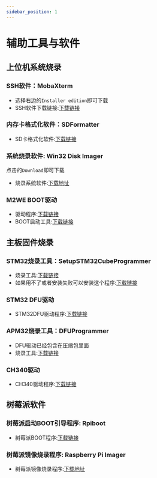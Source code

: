 ```yaml
---
sidebar_position: 1
---
```


# 辅助工具与软件

## **上位机系统烧录**

### SSH软件：MobaXterm
* 选择右边的`Installer edition`即可下载
* SSH软件下载链接:[下载链接](https://mobaxterm.mobatek.net/download-home-edition.html)

### 内存卡格式化软件：SDFormatter
* SD卡格式化软件:[下载链接](https://www.waveshare.net/w/upload/d/d7/Panasonic_SDFormatter.zip)

### 系统烧录软件: Win32 Disk Imager
点击的`Download`即可下载
* 烧录系统软件:[下载地址](https://sourceforge.net/projects/win32diskimager/)

### M2WE BOOT驱动
* 驱动程序:[下载链接](https://cdn.mellow.klipper.cn/Utils/zadig-2.7.exe)
* BOOT启动工具:[下载链接](https://cdn.mellow.klipper.cn/Utils/zadig-2.7.exe)

## **主板固件烧录**

### STM32烧录工具：SetupSTM32CubeProgrammer
* 烧录工具:[下载链接](https://cdn.mellow.klipper.cn/EXE/SetupSTM32CubeProgrammer_win64.zip)
* 如果用不了或者安装失败可以安装这个程序:[下载链接](https://cdn.mellow.klipper.cn/EXE/%E5%BE%AE%E8%BD%AF%E5%B8%B8%E7%94%A8%E8%BF%90%E8%A1%8C%E5%BA%93%E5%90%88%E9%9B%86.zip)

### STM32 DFU驱动
* STM32DFU驱动程序:[下载链接](https://cdn.mellow.klipper.cn/EXE/STM32DFU.zip)

### APM32烧录工具：DFUProgrammer
* DFU驱动已经包含在压缩包里面
* 烧录工具:[下载链接](https://cdn.mellow.klipper.cn/EXE/DFUProgrammer.zip)

### CH340驱动
* CH340驱动程序:[下载链接](https://cdn.mellow.klipper.cn/EXE/CH340.zip)


## **树莓派软件**

### 树莓派启动BOOT引导程序: Rpiboot
* 树莓派BOOT程序:[下载链接](https://files.waveshare.net/wiki/w/upload/f/f3/Rpiboot_setup.zip)

### 树莓派镜像烧录程序: Raspberry Pi Imager
* 树莓派镜像烧录程序:[下载地址](https://www.raspberrypi.com/software/)
